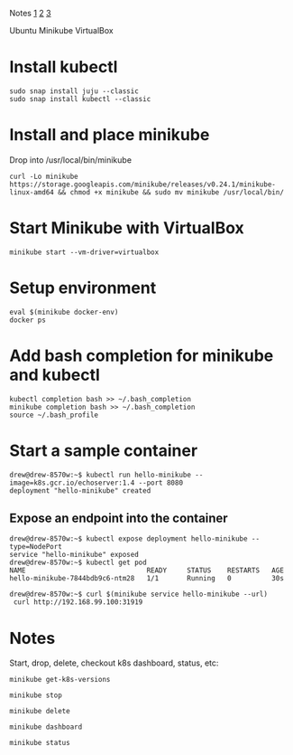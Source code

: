Notes [https://kubernetes.io/docs/getting-started-guides/minikube/] [https://kubernetes.io/docs/concepts/containers/images/#using-a-private-registry] [https://kubernetes.io/docs/getting-started-guides/ubuntu/local/]

Ubuntu Minikube VirtualBox

=Install kubectl=
<syntaxhighlight>
sudo snap install juju --classic
sudo snap install kubectl --classic
</syntaxhighlight>

=Install and place minikube=
Drop into /usr/local/bin/minikube
<syntaxhighlight>
curl -Lo minikube https://storage.googleapis.com/minikube/releases/v0.24.1/minikube-linux-amd64 && chmod +x minikube && sudo mv minikube /usr/local/bin/
</syntaxhighlight>

=Start Minikube with VirtualBox=
<syntaxhighlight>
minikube start --vm-driver=virtualbox
</syntaxhighlight>

=Setup environment=
<syntaxhighlight>
eval $(minikube docker-env)
docker ps
</syntaxhighlight>

=Add bash completion for minikube and kubectl=
<syntaxhighlight>
kubectl completion bash >> ~/.bash_completion
minikube completion bash >> ~/.bash_completion
source ~/.bash_profile
</syntaxhighlight>

=Start a sample container=
<syntaxhighlight>
drew@drew-8570w:~$ kubectl run hello-minikube --image=k8s.gcr.io/echoserver:1.4 --port 8080
deployment "hello-minikube" created
</syntaxhighlight>

==Expose an endpoint into the container==
<syntaxhighlight>
drew@drew-8570w:~$ kubectl expose deployment hello-minikube --type=NodePort
service "hello-minikube" exposed
drew@drew-8570w:~$ kubectl get pod
NAME                              READY     STATUS    RESTARTS   AGE
hello-minikube-7844bdb9c6-ntm28   1/1       Running   0          30s

drew@drew-8570w:~$ curl $(minikube service hello-minikube --url)
 curl http://192.168.99.100:31919
</syntaxhighlight>

=Notes=
Start, drop, delete, checkout k8s dashboard, status, etc:
<syntaxhighlight>
minikube get-k8s-versions

minikube stop

minikube delete

minikube dashboard

minikube status
</syntaxhighlight>